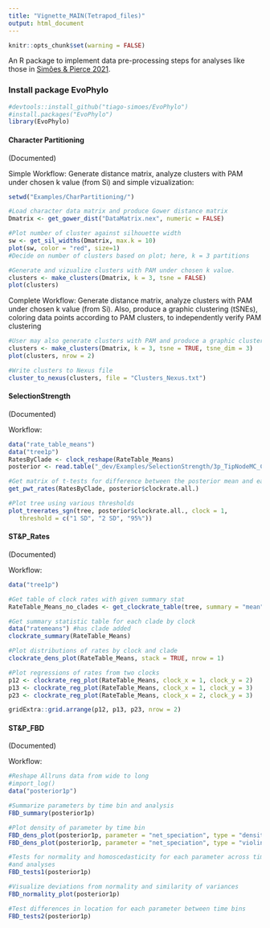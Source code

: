 ```yaml
---
title: "Vignette_MAIN(Tetrapod_files)"
output: html_document
---
```


```r
knitr::opts_chunk$set(warning = FALSE)
```

An R package to implement data pre-processing steps for analyses like those in [Simões & Pierce 2021](https://www.nature.com/articles/s41559-021-01532-x). 

### Install package EvoPhylo

```r
#devtools::install_github("tiago-simoes/EvoPhylo")
#install.packages("EvoPhylo")
library(EvoPhylo)
```

#### Character Partitioning
(Documented)

Simple Workflow: Generate distance matrix, analyze clusters with PAM under chosen k value (from Si) and simple vizualization:
```r
setwd("Examples/CharPartitioning/")

#Load character data matrix and produce Gower distance matrix
Dmatrix <- get_gower_dist("DataMatrix.nex", numeric = FALSE)

#Plot number of cluster against silhouette width
sw <- get_sil_widths(Dmatrix, max.k = 10)
plot(sw, color = "red", size=1)
#Decide on number of clusters based on plot; here, k = 3 partitions

#Generate and vizualize clusters with PAM under chosen k value. 
clusters <- make_clusters(Dmatrix, k = 3, tsne = FALSE)
plot(clusters)
```

Complete Workflow: Generate distance matrix, analyze clusters with PAM under chosen k value (from Si). Also, produce a graphic clustering (tSNEs), coloring data points according to PAM clusters, to independently verify PAM clustering
```r
#User may also generate clusters with PAM and produce a graphic clustering (tSNEs)
clusters <- make_clusters(Dmatrix, k = 3, tsne = TRUE, tsne_dim = 3)
plot(clusters, nrow = 2)

#Write clusters to Nexus file
cluster_to_nexus(clusters, file = "Clusters_Nexus.txt")
```

#### SelectionStrength
(Documented)

Workflow:
```r
data("rate_table_means")
data("tree1p")
RatesByClade <- clock_reshape(RateTable_Means)
posterior <- read.table("_dev/Examples/SelectionStrength/3p_TipNodeMC_CombLog_8k.p", header = TRUE)

#Get matrix of t-tests for difference between the posterior mean and each rate
get_pwt_rates(RatesByClade, posterior$clockrate.all.)

#Plot tree using various thresholds
plot_treerates_sgn(tree, posterior$clockrate.all., clock = 1,
   threshold = c("1 SD", "2 SD", "95%"))

```

#### ST&P_Rates
(Documented)

Workflow:
```r
data("tree1p")

#Get table of clock rates with given summary stat
RateTable_Means_no_clades <- get_clockrate_table(tree, summary = "mean")

#Get summary statistic table for each clade by clock 
data("ratemeans") #has clade added
clockrate_summary(RateTable_Means)

#Plot distributions of rates by clock and clade
clockrate_dens_plot(RateTable_Means, stack = TRUE, nrow = 1)

#Plot regressions of rates from two clocks
p12 <- clockrate_reg_plot(RateTable_Means, clock_x = 1, clock_y = 2)
p13 <- clockrate_reg_plot(RateTable_Means, clock_x = 1, clock_y = 3)
p23 <- clockrate_reg_plot(RateTable_Means, clock_x = 2, clock_y = 3)

gridExtra::grid.arrange(p12, p13, p23, nrow = 2)

```

#### ST&P_FBD
(Documented)

Workflow:
```r
#Reshape Allruns data from wide to long
#import_log()
data("posterior1p")

#Summarize parameters by time bin and analysis
FBD_summary(posterior1p)

#Plot density of parameter by time bin
FBD_dens_plot(posterior1p, parameter = "net_speciation", type = "density")
FBD_dens_plot(posterior1p, parameter = "net_speciation", type = "violin")

#Tests for normality and homoscedasticity for each parameter across time bins
#and analyses
FBD_tests1(posterior1p)

#Visualize deviations from normality and similarity of variances
FBD_normality_plot(posterior1p)

#Test differences in location for each parameter between time bins 
FBD_tests2(posterior1p)

```
